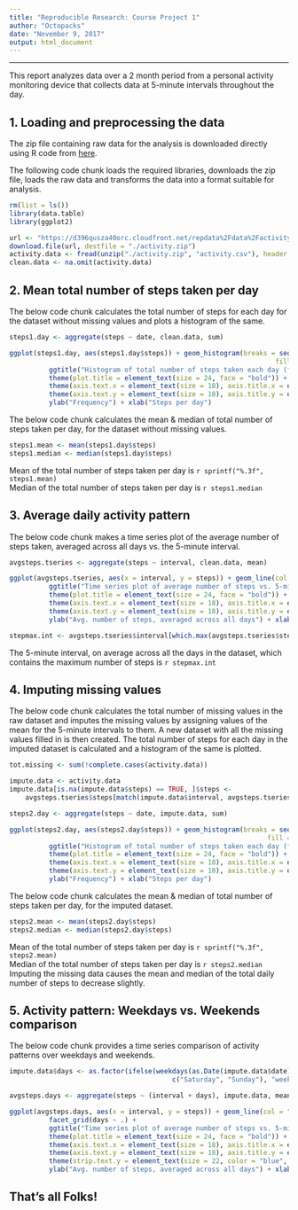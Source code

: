```yaml
---
title: "Reproducible Research: Course Project 1"
author: "Octopacks"
date: "November 9, 2017"
output: html_document
---
```


------------------------------------------------------------------------------------------------------------------

This report analyzes data over a 2 month period from a personal activity monitoring device that collects data at 
5-minute intervals throughout the day.  

## 1. Loading and preprocessing the data
  
The zip file containing raw data for the analysis is downloaded directly using R code from [here][1].
  
The following code chunk loads the required libraries, downloads the zip file, loads the raw data and transforms the
data into a format suitable for analysis. 

```r
rm(list = ls())
library(data.table)
library(ggplot2)

url <- "https://d396qusza40orc.cloudfront.net/repdata%2Fdata%2Factivity.zip"
download.file(url, destfile = "./activity.zip")
activity.data <- fread(unzip("./activity.zip", "activity.csv"), header = TRUE, na.strings = "NA")
clean.data <- na.omit(activity.data)
```
  
## 2. Mean total number of steps taken per day
  
The below code chunk calculates the total number of steps for each day for the dataset without missing values and plots 
a histogram of the same.  

```r
steps1.day <- aggregate(steps ~ date, clean.data, sum) 

ggplot(steps1.day, aes(steps1.day$steps)) + geom_histogram(breaks = seq(0, 25000, by = 500), col = "black", 
                                                                   fill = "red") +
          ggtitle("Histogram of total number of steps taken each day (for data with NAs removed)") + 
          theme(plot.title = element_text(size = 24, face = "bold")) + 
          theme(axis.text.x = element_text(size = 18), axis.title.x = element_text(size = 22, face = "bold")) + 
          theme(axis.text.y = element_text(size = 18), axis.title.y = element_text(size = 22, face = "bold")) + 
          ylab("Frequency") + xlab("Steps per day")
```
  
The below code chunk calculates the mean & median of total number of steps taken per day, for the dataset without 
missing values.  

```r
steps1.mean <- mean(steps1.day$steps)
steps1.median <- median(steps1.day$steps)
```
  
Mean of the total number of steps taken per day is `r sprintf("%.3f", steps1.mean)`  
Median of the total number of steps taken per day is `r steps1.median`  

## 3. Average daily activity pattern

The below code chunk makes a time series plot of the average number of steps taken, averaged across all days vs. the 
5-minute interval.   

```r
avgsteps.tseries <- aggregate(steps ~ interval, clean.data, mean)

ggplot(avgsteps.tseries, aes(x = interval, y = steps)) + geom_line(col = "red") + 
          ggtitle("Time series plot of average number of steps vs. 5-minute intervals") +
          theme(plot.title = element_text(size = 24, face = "bold")) + 
          theme(axis.text.x = element_text(size = 18), axis.title.x = element_text(size = 22, face = "bold")) + 
          theme(axis.text.y = element_text(size = 18), axis.title.y = element_text(size = 22, face = "bold")) + 
          ylab("Avg. number of steps, averaged across all days") + xlab("5-minute interval")

stepmax.int <- avgsteps.tseries$interval[which.max(avgsteps.tseries$steps)]
```

The 5-minute interval, on average across all the days in the dataset, which contains the maximum number of steps is 
`r stepmax.int`
  
## 4. Imputing missing values

The below code chunk calculates the total number of missing values in the raw dataset and imputes the missing values by 
assigning values of the mean for the 5-minute intervals to them. A new dataset with all the missing values filled in is 
then created. The total number of steps for each day in the imputed dataset is calculated and a histogram of the same 
is plotted. 

```r
tot.missing <- sum(!complete.cases(activity.data))

impute.data <- activity.data
impute.data[is.na(impute.data$steps) == TRUE, ]$steps <- 
    avgsteps.tseries$steps[match(impute.data$interval, avgsteps.tseries$interval)]

steps2.day <- aggregate(steps ~ date, impute.data, sum)

ggplot(steps2.day, aes(steps2.day$steps)) + geom_histogram(breaks = seq(0, 25000, by = 500), col = "black", 
                                                                 fill = "red") +
          ggtitle("Histogram of total number of steps taken each day (for imputed data)") + 
          theme(plot.title = element_text(size = 24, face = "bold")) + 
          theme(axis.text.x = element_text(size = 18), axis.title.x = element_text(size = 22, face = "bold")) + 
          theme(axis.text.y = element_text(size = 18), axis.title.y = element_text(size = 22, face = "bold")) + 
          ylab("Frequency") + xlab("Steps per day")
```
  
The below code chunk calculates the mean & median of total number of steps taken per day, for the imputed dataset.

```r
steps2.mean <- mean(steps2.day$steps)
steps2.median <- median(steps2.day$steps)
```
  
Mean of the total number of steps taken per day is `r sprintf("%.3f", steps2.mean)`  
Median of the total number of steps taken per day is `r steps2.median`    
Imputing the missing data causes the mean and median of the total daily number of steps to decrease slightly.

  
## 5. Activity pattern: Weekdays vs. Weekends comparison  

The below code chunk provides a time series comparison of activity patterns over weekdays and weekends.  

```r
impute.data$days <- as.factor(ifelse(weekdays(as.Date(impute.data$date), abbreviate = FALSE) %in% 
                                         c("Saturday", "Sunday"), "weekend", "weekday"))

avgsteps.days <- aggregate(steps ~ (interval + days), impute.data, mean)

ggplot(avgsteps.days, aes(x = interval, y = steps)) + geom_line(col = "red") + 
          facet_grid(days ~ .) + 
          ggtitle("Time series plot of average number of steps vs. 5-minute intervals over weekdays & weekends") + 
          theme(plot.title = element_text(size = 24, face = "bold")) + 
          theme(axis.text.x = element_text(size = 18), axis.title.x = element_text(size = 22, face = "bold")) + 
          theme(axis.text.y = element_text(size = 18), axis.title.y = element_text(size = 22, face = "bold")) + 
          theme(strip.text.y = element_text(size = 22, color = "blue", face = "bold.italic")) + 
          ylab("Avg. number of steps, averaged across all days") + xlab("5-minute interval")
```


## That's all Folks!

<!--Set links below-->

[1]: https://d396qusza40orc.cloudfront.net/repdata%2Fdata%2Factivity.zip "here"
